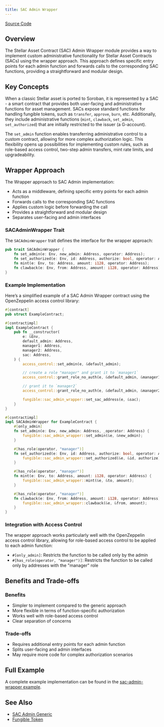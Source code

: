 ```yaml
---
title: SAC Admin Wrapper
---
```


[Source Code](https://github.com/OpenZeppelin/stellar-contracts/tree/main/packages/tokens/fungible/src/utils/sac_admin_wrapper)

## Overview

The Stellar Asset Contract (SAC) Admin Wrapper module provides a way to implement custom administrative functionality for Stellar Asset Contracts (SACs) using the wrapper approach. This approach defines specific entry points for each admin function and forwards calls to the corresponding SAC functions, providing a straightforward and modular design.

## Key Concepts

When a classic Stellar asset is ported to Soroban, it is represented by a SAC - a smart contract that provides both user-facing and administrative functions for asset management. SACs expose standard functions for handling fungible tokens, such as `transfer`, `approve`, `burn`, etc. Additionally, they include administrative functions (`mint`, `clawback`, `set_admin`, `set_authorized`) that are initially restricted to the issuer (a G-account).

The `set_admin` function enables transferring administrative control to a custom contract, allowing for more complex authorization logic. This flexibility opens up possibilities for implementing custom rules, such as role-based access control, two-step admin transfers, mint rate limits, and upgradeability.

## Wrapper Approach

The Wrapper approach to SAC Admin implementation:

* Acts as a middleware, defining specific entry points for each admin function
* Forwards calls to the corresponding SAC functions
* Applies custom logic before forwarding the call
* Provides a straightforward and modular design
* Separates user-facing and admin interfaces

### SACAdminWrapper Trait

The `SACAdminWrapper` trait defines the interface for the wrapper approach:

```rust
pub trait SACAdminWrapper {
    fn set_admin(e: Env, new_admin: Address, operator: Address);
    fn set_authorized(e: Env, id: Address, authorize: bool, operator: Address);
    fn mint(e: Env, to: Address, amount: i128, operator: Address);
    fn clawback(e: Env, from: Address, amount: i128, operator: Address);
}
```

### Example Implementation

Here’s a simplified example of a SAC Admin Wrapper contract using the OpenZeppelin access control library:

```rust
#[contract]
pub struct ExampleContract;

#[contractimpl]
impl ExampleContract {
    pub fn __constructor(
        e: &Env,
        default_admin: Address,
        manager1: Address,
        manager2: Address,
        sac: Address,
    ) {
        access_control::set_admin(e, &default_admin);

        // create a role "manager" and grant it to `manager1`
        access_control::grant_role_no_auth(e, &default_admin, &manager1, &symbol_short!("manager"));

        // grant it to `manager2`
        access_control::grant_role_no_auth(e, &default_admin, &manager2, &symbol_short!("manager"));

        fungible::sac_admin_wrapper::set_sac_address(e, &sac);
    }
}

#[contractimpl]
impl SACAdminWrapper for ExampleContract {
    #[only_admin]
    fn set_admin(e: Env, new_admin: Address, _operator: Address) {
        fungible::sac_admin_wrapper::set_admin(&e, &new_admin);
    }

    #[has_role(operator, "manager")]
    fn set_authorized(e: Env, id: Address, authorize: bool, operator: Address) {
        fungible::sac_admin_wrapper::set_authorized(&e, &id, authorize);
    }

    #[has_role(operator, "manager")]
    fn mint(e: Env, to: Address, amount: i128, operator: Address) {
        fungible::sac_admin_wrapper::mint(&e, &to, amount);
    }

    #[has_role(operator, "manager")]
    fn clawback(e: Env, from: Address, amount: i128, operator: Address) {
        fungible::sac_admin_wrapper::clawback(&e, &from, amount);
    }
}
```

### Integration with Access Control

The wrapper approach works particularly well with the OpenZeppelin access control library, allowing for role-based access control to be applied to each admin function:

* `#[only_admin]`: Restricts the function to be called only by the admin
* `#[has_role(operator, "manager")]`: Restricts the function to be called only by addresses with the "manager" role

## Benefits and Trade-offs

### Benefits

* Simpler to implement compared to the generic approach
* More flexible in terms of function-specific authorization
* Works well with role-based access control
* Clear separation of concerns

### Trade-offs

* Requires additional entry points for each admin function
* Splits user-facing and admin interfaces
* May require more code for complex authorization scenarios

## Full Example

A complete example implementation can be found in the [sac-admin-wrapper example](https://github.com/OpenZeppelin/stellar-contracts/tree/main/examples/sac-admin-wrapper).

## See Also

* [SAC Admin Generic](tokens/fungible/sac-admin-generic)
* [Fungible Token](tokens/fungible/fungible)

